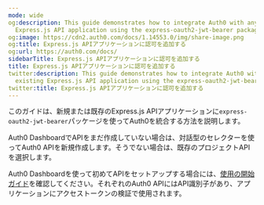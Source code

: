 ```yaml
---
mode: wide
og:description: This guide demonstrates how to integrate Auth0 with any new or existing
  Express.js API application using the express-oauth2-jwt-bearer package.
og:image: https://cdn2.auth0.com/docs/1.14553.0/img/share-image.png
og:title: Express.js APIアプリケーションに認可を追加する
og:url: https://auth0.com/docs/
sidebarTitle: Express.js APIアプリケーションに認可を追加する
title: Express.js APIアプリケーションに認可を追加する
twitter:description: This guide demonstrates how to integrate Auth0 with any new or
  existing Express.js API application using the express-oauth2-jwt-bearer package.
twitter:title: Express.js APIアプリケーションに認可を追加する
---
```


このガイドは、新規または既存のExpress.js APIアプリケーションに`express-oauth2-jwt-bearer`パッケージを使ってAuth0を統合する方法を説明します。

Auth0 DashboardでAPIをまだ作成していない場合は、対話型のセレクターを使ってAuth0 APIを新規作成します。そうでない場合は、既存のプロジェクトAPIを選択します。

Auth0 Dashboardを使って初めてAPIをセットアップする場合には、[使用の開始ガイド](https://auth0.com/docs/get-started/auth0-overview/set-up-apis)を確認してください。それぞれのAuth0 APIにはAPI識別子があり、アプリケーションにアクセストークンの検証で使用されます。